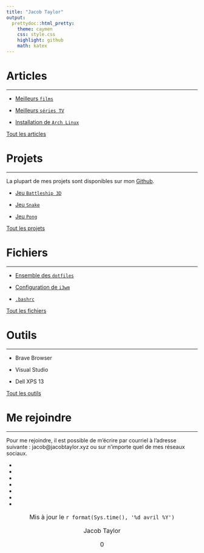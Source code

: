 ```yaml
---
title: "Jacob Taylor"
output:
  prettydoc::html_pretty:
    theme: caymen
    css: style.css
    highlight: github
    math: katex
---
```

# Articles <i class="fa fa-newspaper-o"></i>

***

- [Meilleurs ``films``](articles/films.html)

- [Meilleurs ``séries TV``](articles/tv.html)

- [Installation de ``Arch Linux``](articles/arch_install.html)

[Tout les articles](articles/articles.html) <i class="fa fa-angle-right"></i>

# Projets <i class="fa fa-code"></i>

***

La plupart de mes projets sont disponibles sur mon [Github](https://github.com/jacobtaylor27).

+ [Jeu ``Battleship 3D``](projets/battleship.html)

+ [Jeu ``Snake``](projets/snake.html)

+ [Jeu ``Pong``](projets/pong.html)

[Tout les projets](projets/projets.html) <i class="fa fa-angle-right"></i>

# Fichiers <i class="fa fa-file-text-o"></i>

***

+ [Ensemble des ``dotfiles``](https://github.com/jacobtaylor27)

+ [Configuration de ``i3wm``](fichiers/i3wm.html)

+ [``.bashrc``](fichiers/bashrc.html)

[Tout les fichiers](fichiers/fichiers.html) <i class="fa fa-angle-right"></i>

# Outils <i class="fa fa-laptop"></i>

***

+ Brave Browser

+ Visual Studio

+ Dell XPS 13

[Tout les outils](outils/outils.html) <i class="fa fa-angle-right"></i>

# Me rejoindre <i class="fa fa-envelope-o"></i>

***

Pour me rejoindre, il est possible de m'écrire par courriel à l'adresse suivante : jacob@jacobtaylor.xyz ou sur n'importe quel de mes réseaux sociaux.

<nav>
  <ul style="margin-bottom:0px;">
    <li> <a href="https://twitter.com/57JacobTaylor" target="_blank"><i class="fa fa-twitter" ></i></a> </li>
    <li><a href="https://www.instagram.com/jacobtaylorvsm/" target="_blank"><i class="fa fa-instagram" ></i></a> </li>
    <li><a href="https://open.spotify.com/user/31bygrnvenhfovhunk4mvtqdrht4?si=oXeg9RVfQZ2laUha4qXxhw" target="_blank"><i class="fa fa-spotify"></i></a> </li>
    <li><a href="https://github.com/jacobtaylor27" target="_blank"><i class="fa fa-github"></i> </a> </li>
    <li><a href="https://www.snapchat.com/add/jakkyboy27" target="_blank"><i class="fa fa-snapchat"></i></a> </li>
    <li><a href="https://www.reddit.com/user/jtaylor27/" target="_blank"><i class="fa fa-reddit"></i></a> </li>
    <li><a href="https://www.linkedin.com/in/jacob-t-1a570aba/" target="_blank"><i class="fa fa-linkedin"></i></a> </li>
  </ul>
</nav>

<center style="font-size:16px; margin-top:0px;">
  <i class="fa fa-clock-o"></i> Mis à jour le `r format(Sys.time(), '%d avril %Y')`

  <div style="margin-top:0px;">
  <i class="fa fa-user-o"></i> Jacob Taylor
  <p id="count">0</p>
  </div>
</center>

<script src="count.js"></script>
<link rel="icon" href="https://www.freefavicon.com/freefavicons/objects/jack-of-spades-152-192574.png">
<link rel="stylesheet" href="https://cdnjs.cloudflare.com/ajax/libs/font-awesome/4.7.0/css/font-awesome.min.css">


